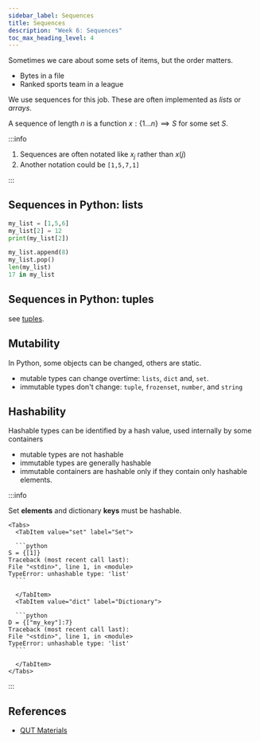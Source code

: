 ```yaml
---
sidebar_label: Sequences
title: Sequences
description: "Week 6: Sequences"
toc_max_heading_level: 4
---
```



Sometimes we care about some sets of items, but the order matters.

- Bytes in a file
- Ranked sports team in a league

We use sequences for this job. These are often implemented as _lists_ or _arrays_.

A sequence of length $n$ is a function $x : \{1 \dots n\} \implies S$ for some set $S$.

:::info

1. Sequences are often notated like $x_j$ rather than $x(j)$
2. Another notation could be `[1,5,7,1]`

:::

## Sequences in Python: lists

```python
my_list = [1,5,6]
my_list[2] = 12
print(my_list[2])

my_list.append(8)
my_list.pop()
len(my_list)
17 in my_list
```

## Sequences in Python: tuples

see [tuples](060-relations.mdx#tuples).

## Mutability

In Python, some objects can be changed, others are static.

- mutable types can change overtime: `lists`, `dict` and, `set`.
- immutable types don't change: `tuple`, `frozenset`, `number`, and `string`

## Hashability

Hashable types can be identified by a hash value, used internally by some containers

- mutable types are not hashable
- immutable types are generally hashable
- immutable containers are hashable only if they contain only hashable elements.

:::info

Set **elements** and dictionary **keys** must be hashable.

````mdx-code-block
<Tabs>
  <TabItem value="set" label="Set">

  ```python
S = {[1]}
Traceback (most recent call last):
File "<stdin>", line 1, in <module>
TypeError: unhashable type: 'list'
  ```

  </TabItem>
  <TabItem value="dict" label="Dictionary">

  ```python
D = {["my_key"]:7}
Traceback (most recent call last):
File "<stdin>", line 1, in <module>
TypeError: unhashable type: 'list'
  ```

  </TabItem>
</Tabs>
````

:::

## References

- [QUT Materials](https://github.com/xiaohai-huang/resources/tree/master/QUT/Discrete-Structure/week6)
